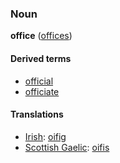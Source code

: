 ===Noun===
'''office''' ([[offices]])

====Derived terms====
*[[official]]
*[[officiate]]

====Translations====
*[[Irish]]: [[oifig]]
*[[Scottish Gaelic]]: [[oifis]]